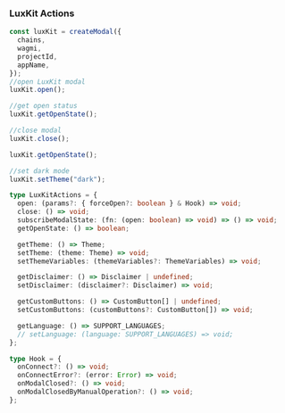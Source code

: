 ### LuxKit Actions

```ts
const luxKit = createModal({
  chains,
  wagmi,
  projectId,
  appName,
});
//open LuxKit modal
luxKit.open();

//get open status
luxKit.getOpenState();

//close modal
luxKit.close();

luxKit.getOpenState();

//set dark mode
luxKit.setTheme("dark");
```

```ts
type LuxKitActions = {
  open: (params?: { forceOpen?: boolean } & Hook) => void;
  close: () => void;
  subscribeModalState: (fn: (open: boolean) => void) => () => void;
  getOpenState: () => boolean;

  getTheme: () => Theme;
  setTheme: (theme: Theme) => void;
  setThemeVariables: (themeVariables?: ThemeVariables) => void;

  getDisclaimer: () => Disclaimer | undefined;
  setDisclaimer: (disclaimer?: Disclaimer) => void;

  getCustomButtons: () => CustomButton[] | undefined;
  setCustomButtons: (customButtons?: CustomButton[]) => void;

  getLanguage: () => SUPPORT_LANGUAGES;
  // setLanguage: (language: SUPPORT_LANGUAGES) => void;
};

type Hook = {
  onConnect?: () => void;
  onConnectError?: (error: Error) => void;
  onModalClosed?: () => void;
  onModalClosedByManualOperation?: () => void;
};
```
